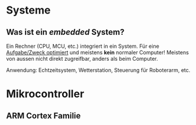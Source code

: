 # Systeme

::: callout-important
## Was ist ein *embedded* System?

Ein Rechner (CPU, MCU, etc.) integriert in ein System. Für eine [Aufgabe/Zweck optimiert]{.underline} und meistens **kein** normaler Computer! Meistens von aussen nicht direkt zugreifbar, anders als beim Computer.

Anwendung: Echtzeitsystem, Wetterstation, Steuerung für Roboterarm, etc.
:::

# Mikrocontroller

## ARM Cortex Familie